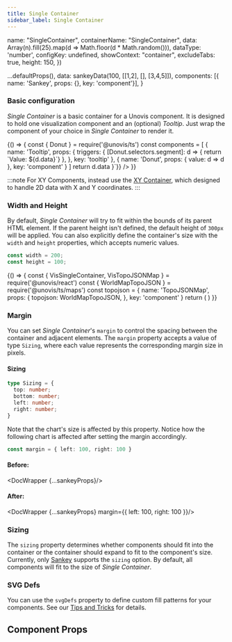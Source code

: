 ```yaml
---
title: Single Container
sidebar_label: Single Container
---
```



  name: "SingleContainer",
  containerName: "SingleContainer",
  data: Array(n).fill(25).map(d => Math.floor(d * Math.random())),
  dataType: 'number',
  configKey: undefined,
  showContext: "container",
  excludeTabs: true,
  height: 150,
})

  ...defaultProps(),
  data: sankeyData(100, [[1,2], [], [3,4,5]]),
  components: [{ name: 'Sankey', props: {}, key: 'component'}],
}

### Basic configuration
_Single Container_ is a basic container for a Unovis component. It is designed to hold one
visualization component and an (optional) _Tooltip_. Just wrap the
component of your choice in _Single Container_ to render it.

<BrowserOnly>
{() => {
  const { Donut } = require('@unovis/ts')
  const components = [
    {
      name: 'Tooltip',
      props: {
        triggers: {
          [Donut.selectors.segment]: d => {
            return `Value: ${d.data}`}
        },
      },
      key: 'tooltip'
    },
    { name: 'Donut', props: { value: d => d }, key: 'component' }
  ]
  return <DocWrapper {...defaultProps()}
    height={150}
    components={components}
    imports={{ '@unovis/ts': ['Donut'] }}
    showContext='full'
    excludeTabs={false}
    declarations={{ triggers: `{ [Donut.selectors.segment]: d => d.data }`}}
  />
}}
</BrowserOnly>

:::note
For XY Components, instead use the <a href="XY_Container">XY Container</a>, which designed to handle
2D data with X and Y coordinates.
:::

### Width and Height
By default, _Single Container_ will try to fit within the bounds of its parent HTML element. If the parent
height isn't defined, the default height of `300px` will be applied. You can also explicitly define the container's
size with the `width` and `height` properties, which accepts numeric values.

```ts
const width = 200;
const height = 100;
```

<div className='center'>
  <BrowserOnly>
  {() => {
    const { VisSingleContainer, VisTopoJSONMap } = require('@unovis/react')
    const { WorldMapTopoJSON } = require('@unovis/ts/maps')
    const topojson = { name: 'TopoJSONMap',
      props: { topojson: WorldMapTopoJSON, },
      key: 'component'
    }
    return (
      <DocWrapper {...defaultProps()} containerProps={{ height: 100, width: 200 }} components={[topojson]}/>
    )
  }}
  </BrowserOnly>
</div>

### Margin
You can set _Single Container_'s `margin` to control the spacing between the container and adjacent
elements. The `margin` property accepts a value of type `Sizing`, where each value represents the
corresponding margin size in pixels.

#### Sizing
```ts
type Sizing = {
  top: number;
  bottom: number;
  left: number;
  right: number;
}
```
Note that the chart's size is affected by this property. Notice how the following chart is affected
after setting the margin accordingly.

```ts
const margin = { left: 100, right: 100 }
```

#### Before:
<DocWrapper {...sankeyProps}/>

#### After:
<DocWrapper {...sankeyProps} margin={{ left: 100, right: 100 }}/>

### Sizing
The `sizing` property determines whether components should fit into the container
or the container should expand to fit to the component's size. Currently, only <a href="/docs/networks-and-flows/Sankey#component-sizing">
Sankey</a> supports the `sizing` option. By default, all components will fit to the size of _Single Container_.

### SVG Defs
You can use the `svgDefs` property to define custom fill patterns for your components.
See our <a href="/docs/guides/tips-and-tricks#custom-fills-with-svg-defs">Tips and Tricks</a> for details.

## Component Props
<PropTable name="VisSingleContainer"/>
